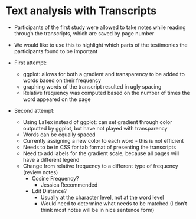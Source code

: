 # Text analysis with Transcripts {#textcolor}

- Participants of the first study were allowed to take notes while reading through the transcripts, which are saved by page number
- We would like to use this to highlight which parts of the testimonies the participants found to be important

- First attempt:
  - ggplot: allows for both a gradient and transparency to be added to words based on their frequency
  - graphing words of the transcript resulted in ugly spacing
  - Relative frequency was computed based on the number of times the word appeared on the page
- Second attempt:
  - Using LaTex instead of ggplot: can set gradient through color outputted by ggplot, but have not played with transparency
  - Words can be equally spaced
  - Currently assigning a new color to each word - this is not efficient
  - Needs to be in CSS for tab format of presenting the transcripts
  - Need to add labels for the gradient scale, because all pages will have a different legend
  - Change from relative frequency to a different type of frequency (review notes)
     - Cosine Frequency?
       - Jessica Recommended
     - Edit Distance?
       - Usually at the character level, not at the word level
       - Would need to determine what needs to be matched (I don't think most notes will be in nice sentence form)